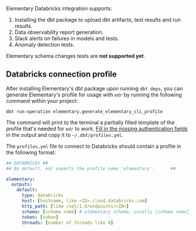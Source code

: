 Elementary Databricks integration supports:

1. Installing the dbt package to upload dbt artifacts, test results and run results.
2. Data observability report generation.
3. Slack alerts on failures in models and tests.
4. Anomaly detection tests.

Elementary schema changes tests are **not supported yet**.

## Databricks connection profile

After installing Elementary's dbt package upon running `dbt deps`,
you can generate Elementary's profile for usage with `edr` by running the following command within your project:

```shell
dbt run-operation elementary.generate_elementary_cli_profile
```

The command will print to the terminal a partially filled template of the profile that's needed for `edr` to work.
[Fill in the missing authentication fields](https://docs.getdbt.com/reference/warehouse-setups/databricks-setup#set-up-a-databricks-target)
in the output and copy it to `~/.dbt/profiles.yml`.

The `profiles.yml` file to connect to Databricks should contain a profile in the following format:

```yml Databricks
## DATABRICKS ##
## By default, edr expects the profile name 'elementary'.      ##

elementary:
  outputs:
    default:
      type: databricks
      host: [hostname, like <ID>.cloud.databricks.com]
      http_path: [like /sql/1.0/endpoints/<ID>]
      schema: [schema name] # elementary schema, usually [schema name]_elementary
      token: [token]
      threads: [number of threads like 8]
```
